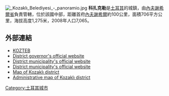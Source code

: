 [[Image:_Kozaklı_Belediyesi_-_panoramio.jpg|thumb]]
'''科扎克勒'''是[[土耳其|土耳其]]的城鎮，由[[內夫謝希爾省|內夫謝希爾省]]負責管轄，位於該國中部，距離首府[[內夫謝希爾|內夫謝希爾]]約100公里，面積706平方公里，海拔高度1,275米，2008年人口7,065。

==外部連結==
* [http://www.kozteb.com/en/ KOZTEB] {{Wayback|url=http://www.kozteb.com/en/ |date=20090527231828 }}
* [http://www.kozakli.gov.tr/ District governor's official website] {{tr icon}}
* [http://www.kozakli.bel.tr/ District municipality's official website] {{tr icon}}
* [https://web.archive.org/web/20081121153140/http://www.kozaklim.com/ District municipality's official website] {{tr icon}}
* [http://www.nevsehir.gov.tr/resimler/harita/kozakli.jpg Map of Kozaklı district] {{dead link|date=July 2010}}
* [https://web.archive.org/web/20090306032839/http://www.nevsehirozelidare.gov.tr/harita/kozakli.jpg Administrative map of Kozaklı district] 

{{coord|39|13|00|N|34|51|00|E|region:TR_type:city|display=title}}

{{Turkey-geo-stub}}
[[Category:土耳其城市|Category:土耳其城市]]